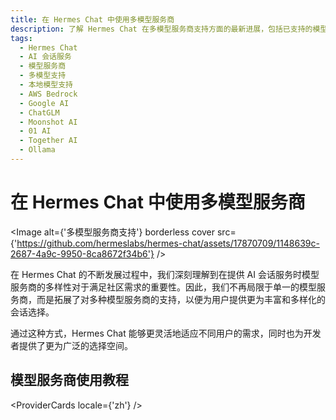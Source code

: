 ```yaml
---
title: 在 Hermes Chat 中使用多模型服务商
description: 了解 Hermes Chat 在多模型服务商支持方面的最新进展，包括已支持的模型服务商和计划中的扩展，以及本地模型支持的使用方式。
tags:
  - Hermes Chat
  - AI 会话服务
  - 模型服务商
  - 多模型支持
  - 本地模型支持
  - AWS Bedrock
  - Google AI
  - ChatGLM
  - Moonshot AI
  - 01 AI
  - Together AI
  - Ollama
---
```


# 在 Hermes Chat 中使用多模型服务商

<Image alt={'多模型服务商支持'} borderless cover src={'https://github.com/hermeslabs/hermes-chat/assets/17870709/1148639c-2687-4a9c-9950-8ca8672f34b6'} />

在 Hermes Chat 的不断发展过程中，我们深刻理解到在提供 AI 会话服务时模型服务商的多样性对于满足社区需求的重要性。因此，我们不再局限于单一的模型服务商，而是拓展了对多种模型服务商的支持，以便为用户提供更为丰富和多样化的会话选择。

通过这种方式，Hermes Chat 能够更灵活地适应不同用户的需求，同时也为开发者提供了更为广泛的选择空间。

## 模型服务商使用教程

<ProviderCards locale={'zh'} />
